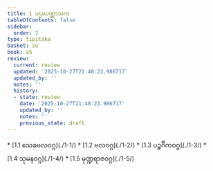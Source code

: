 ```yaml
---
title: 1 ပဌမပဏ္ဏာသက
tableOfContents: false
sidebar:
  order: 2
type: tipitaka
basket: su
book: a5
review:
  current: review
  updated: '2025-10-27T21:48:23.986717'
  updated_by: ''
  notes: ''
  history:
  - state: review
    date: '2025-10-27T21:48:23.986717'
    updated_by: ''
    notes: ''
    previous_state: draft
---
```



<ReviewStatus review={frontmatter.review} showDetails={true} />

<HypothesisAnnotation frontmatter={frontmatter} />

<DynamicBreadcrumb />



<TableOfContents book="a5" section="1">
* [1.1 သေခဗလဝဂ္ဂ](./1-1/)
* [1.2 ဗလဝဂ္ဂ](./1-2/)
* [1.3 ပဉ္စင်္ဂိကဝဂ္ဂ](./1-3/)
* [1.4 သုမနဝဂ္ဂ](./1-4/)
* [1.5 မုဏ္ဍရာဇဝဂ္ဂ](./1-5/)
</TableOfContents>